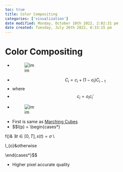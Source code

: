 ```yaml
---
toc: true
title: Color Compositing
categories: ['visualization']
date modified: Monday, October 10th 2022, 2:02:31 pm
date created: Tuesday, July 26th 2022, 8:33:15 pm
---
```


# Color Compositing
- ![im](images/Pasted%20image%2020220418002036.png)
- $$C_{i}= c_{i}+ (1-o_{i})C_{i-1}$$
- where
- $$c_{i}= o_{i}c_{i}'$$
- ![im](images/Pasted%20image%2020220418003237.png)
- First is same as [Marching Cubes](Marching%20Cubes.qmd)
- $$I(p) = \begin{cases*}

f(\sigma)& $\exists t \in [0,T], s(t) = \sigma$ \\

I_{o}&otherwise

\end{cases*}$$

- Higher pixel accurate quality



